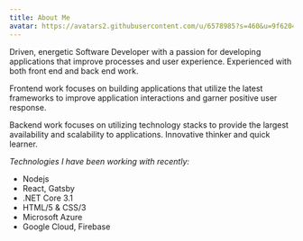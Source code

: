 ```yaml
---
title: About Me
avatar: https://avatars2.githubusercontent.com/u/6578985?s=460&u=9f62048f6e29c935ca8c17bcdccfe27330b8b1e4&v=4
---
```


Driven, energetic Software Developer with a passion for developing applications that improve processes and user experience. Experienced with both front end and back end work.

Frontend work focuses on building applications that utilize the latest frameworks to improve application interactions and garner positive user response.

Backend work focuses on utilizing technology stacks to provide the largest availability and scalability to applications. Innovative thinker and quick learner.

_Technologies I have been working with recently:_

- Nodejs
- React, Gatsby
- .NET Core 3.1
- HTML/5 &amp; CSS/3
- Microsoft Azure
- Google Cloud, Firebase
